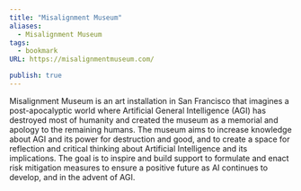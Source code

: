 ```yaml
---
title: "Misalignment Museum"
aliases:
  - Misalignment Museum
tags:
  - bookmark
URL: https://misalignmentmuseum.com/

publish: true
---
```





Misalignment Museum is an art installation in San Francisco that imagines a post-apocalyptic world where Artificial General Intelligence (AGI) has destroyed most of humanity and created the museum as a memorial and apology to the remaining humans. The museum aims to increase knowledge about AGI and its power for destruction and good, and to create a space for reflection and critical thinking about Artificial Intelligence and its implications. The goal is to inspire and build support to formulate and enact risk mitigation measures to ensure a positive future as AI continues to develop, and in the advent of AGI. 